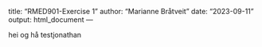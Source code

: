 title: "RMED901-Exercise 1"
author: "Marianne Bråtveit"
date: "2023-09-11"
output: html_document
---

hei og hå
testjonathan